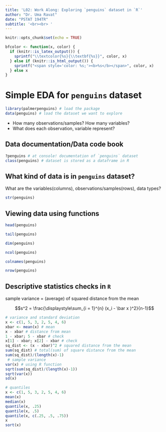 ```yaml
---
title: 'L02: Work Along: Exploring `penguins` dataset in `R`'
author: "Dr. Uma Ravat"
date: "PSTAT 194TR"
subtitle: '<br><br> '
---
```



```r
knitr::opts_chunk$set(echo = TRUE)
```

```r
bfcolor <- function(x, color) {
  if (knitr::is_latex_output()) {
    sprintf("\\textcolor{%s}{\\textbf{%s}}", color, x)
  } else if (knitr::is_html_output()) {
    sprintf("<span style='color: %s;'><b>%s</b></span>", color, x)
  } else x
}
```

# Simple EDA for `penguins` dataset

```r
library(palmerpenguins) # load the package
data(penguins) # load the dataset we want to explore
```

- How many observations/samples? How many variables? 
- What does each observation, variable represent?


##  Data documentation/Data code book


```r
?penguins # at console! documentation of `penguins` dataset 
class(penguins) # dataset is stored as a dataframe in R
```


## What kind of data is in `penguins` dataset?

What are the variables(columns), observations/samples(rows), data types?

```r
str(penguins)
```

## Viewing data using functions

```r
head(penguins)
```
```r
tail(penguins)
```

```r
dim(penguins)
```

```r
ncol(penguins)
```

```r
colnames(penguins)
```

```r
nrow(penguins)
```

## Descriptive statistics checks in `R`

sample variance = (average) of squared distance from the mean

$$s^2 = \frac{\displaystyle\sum_{i = 1}^{n} (x_i - \bar x )^2}{n-1}$$ 

```r
# variance and standard deviation
x <- c(1, 5, 3, 2, 5, 4, 6)
xbar <- mean(x) # mean
x - xbar # distance from mean
1 - xbar; 5 - xbar # check
x[1] - xbar; x[2] - xbar # check
sq_dist <- (x - xbar)^2 # squared distance from the mean
sum(sq_dist) # total(sum) of square distance from the mean
sum(sq_dist)/(length(x)-1)
 # sample variance
var(x) # using R function
sqrt(sum(sq_dist)/(length(x)-1))
sqrt(var(x))
sd(x)
```


```r
# quantiles
x <- c(1, 5, 3, 2, 5, 4, 6)
mean(x)
median(x)
quantile(x, .25)
quantile(x, .5)
quantile(x, c(.25, .5, .75))
x
sort(x)

```